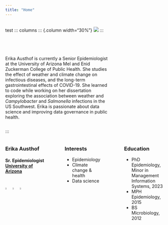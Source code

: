 ```yaml
---
title: "Home"
---
```


<br>
test
::: columns
::: {.column width="30%"}
![](./images/Headshot_round.png)
:::

::: {.column width="5%"}
<br>
:::

::: {.column width="65%"}
Erika Austhof is currently a Senior Epidemiologist at the University of Arizona Mel and Enid Zuckerman College of Public Health. She studies the effect of weather and climate change on infectious diseases, and the long-term gastrointestinal effects of COVID-19. She learned to code while working on her dissertation exploring the association between weather and *Campylobacter* and *Salmonella* infections in the US Southwest. Erika is passionate about data science and improving data governance in public health.
:::
:::




::: columns
::: {.column width="30%"}
### **Erika Austhof**
#### Sr. Epidemiologist [University of Arizona](https://publichealth.arizona.edu/departments/epi-bio)
<br>
[![](./images/scholar.png){width=15%}](https://scholar.google.com/citations?user=s8k_vCsAAAAJ&hl=en)
[![](./images/github.png){width=15%}](https://github.com/austhofe)
[![](./images/linkedin.png){width=15%}](https://www.linkedin.com/in/epierika/)
:::

::: {.column width="5%"}
<br>
:::

::: {.column width="30%"}
### Interests
-   Epidemiology
-   Climate change & health
-   Data science
:::

::: {.column width="5%"}
<br>
:::

::: {.column width="30%"}
### Education
-   PhD Epidemiology, Minor in Management Information Systems, 2023
-   MPH Epidemiology, 2015
-   BS Microbiology, 2012
:::
:::
